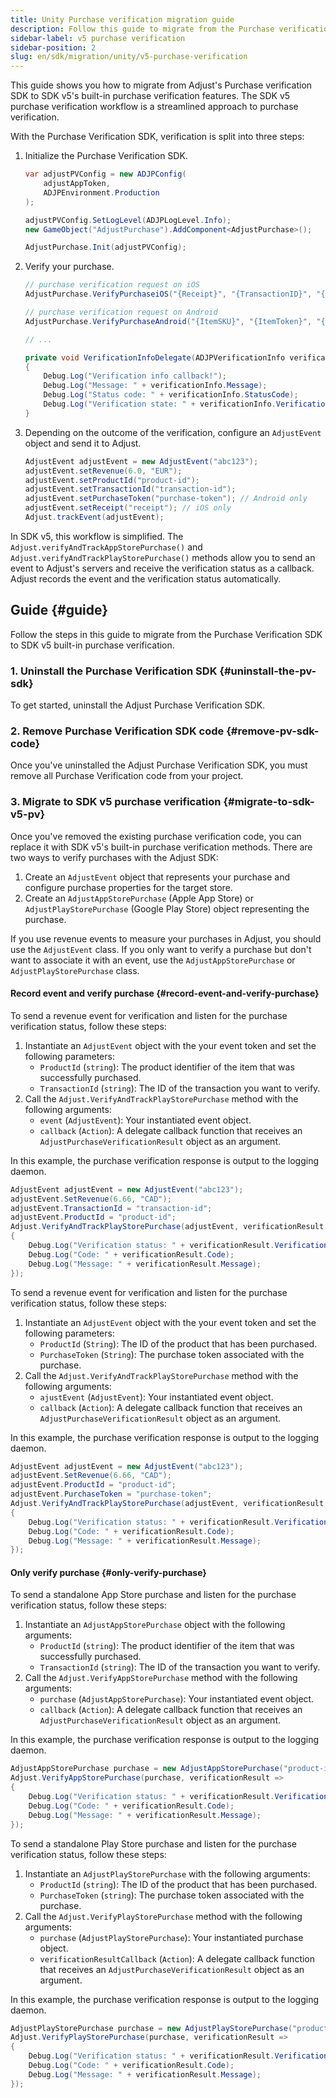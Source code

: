 ```yaml
---
title: Unity Purchase verification migration guide
description: Follow this guide to migrate from the Purchase verification SDK to SDK v5's built-in purchase verification features.
sidebar-label: v5 purchase verification
sidebar-position: 2
slug: en/sdk/migration/unity/v5-purchase-verification
---
```


This guide shows you how to migrate from Adjust's Purchase verification SDK to SDK v5's built-in purchase verification features. The SDK v5 purchase verification workflow is a streamlined approach to purchase verification.

With the Purchase Verification SDK, verification is split into three steps:

1. Initialize the Purchase Verification SDK.

   ```cs
   var adjustPVConfig = new ADJPConfig(
       adjustAppToken,
       ADJPEnvironment.Production
   );

   adjustPVConfig.SetLogLevel(ADJPLogLevel.Info);
   new GameObject("AdjustPurchase").AddComponent<AdjustPurchase>();

   AdjustPurchase.Init(adjustPVConfig);
   ```

2. Verify your purchase.

   ```cs
   // purchase verification request on iOS
   AdjustPurchase.VerifyPurchaseiOS("{Receipt}", "{TransactionID}", "{ProductId}", VerificationInfoDelegate);

   // purchase verification request on Android
   AdjustPurchase.VerifyPurchaseAndroid("{ItemSKU}", "{ItemToken}", "{DeveloperPayload}", VerificationInfoDelegate);

   // ...

   private void VerificationInfoDelegate(ADJPVerificationInfo verificationInfo)
   {
       Debug.Log("Verification info callback!");
       Debug.Log("Message: " + verificationInfo.Message);
       Debug.Log("Status code: " + verificationInfo.StatusCode);
       Debug.Log("Verification state: " + verificationInfo.VerificationState);
   }
   ```

3. Depending on the outcome of the verification, configure an `AdjustEvent` object and send it to Adjust.

   ```cs
   AdjustEvent adjustEvent = new AdjustEvent("abc123");
   adjustEvent.setRevenue(6.0, "EUR");
   adjustEvent.setProductId("product-id");
   adjustEvent.setTransactionId("transaction-id");
   adjustEvent.setPurchaseToken("purchase-token"); // Android only
   adjustEvent.setReceipt("receipt"); // iOS only
   Adjust.trackEvent(adjustEvent);
   ```

In SDK v5, this workflow is simplified. The `Adjust.verifyAndTrackAppStorePurchase()` and `Adjust.verifyAndTrackPlayStorePurchase()` methods allow you to send an event to Adjust's servers and receive the verification status as a callback. Adjust records the event and the verification status automatically.

## Guide {#guide}

Follow the steps in this guide to migrate from the Purchase Verification SDK to SDK v5 built-in purchase verification.

### 1. Uninstall the Purchase Verification SDK {#uninstall-the-pv-sdk}

To get started, uninstall the Adjust Purchase Verification SDK.

### 2. Remove Purchase Verification SDK code {#remove-pv-sdk-code}

Once you've uninstalled the Adjust Purchase Verification SDK, you must remove all Purchase Verification code from your project.

### 3. Migrate to SDK v5 purchase verification {#migrate-to-sdk-v5-pv}

Once you've removed the existing purchase verification code, you can replace it with SDK v5's built-in purchase verification methods. There are two ways to verify purchases with the Adjust SDK:

1. Create an `AdjustEvent` object that represents your purchase and configure purchase properties for the target store.
2. Create an `AdjustAppStorePurchase` (Apple App Store) or `AdjustPlayStorePurchase` (Google Play Store) object representing the purchase.

<Callout type="tip">

If you use revenue events to measure your purchases in Adjust, you should use the `AdjustEvent` class. If you only want to verify a purchase but don't want to associate it with an event, use the `AdjustAppStorePurchase` or `AdjustPlayStorePurchase` class.

</Callout>

#### Record event and verify purchase {#record-event-and-verify-purchase}

<Tabs>
<Tab title="App Store" icon="StoreAppStore" sync="appstore">

To send a revenue event for verification and listen for the purchase verification status, follow these steps:

1. Instantiate an `AdjustEvent` object with the your event token and set the following parameters:
   -  `ProductId` (`string`): The product identifier of the item that was successfully purchased.
   -  `TransactionId` (`string`): The ID of the transaction you want to verify.
2. Call the `Adjust.VerifyAndTrackPlayStorePurchase` method with the following arguments:
   -  `event` (`AdjustEvent`): Your instantiated event object.
   -  `callback` (`Action`): A delegate callback function that receives an `AdjustPurchaseVerificationResult` object as an argument.

In this example, the purchase verification response is output to the logging daemon.

```cs
AdjustEvent adjustEvent = new AdjustEvent("abc123");
adjustEvent.SetRevenue(6.66, "CAD");
adjustEvent.TransactionId = "transaction-id";
adjustEvent.ProductId = "product-id";
Adjust.VerifyAndTrackPlayStorePurchase(adjustEvent, verificationResult =>
{
    Debug.Log("Verification status: " + verificationResult.VerificationStatus);
    Debug.Log("Code: " + verificationResult.Code);
    Debug.Log("Message: " + verificationResult.Message);
});
```

</Tab>
<Tab title="Google Play" icon="PlatformGooglePlay" sync="playstore">

To send a revenue event for verification and listen for the purchase verification status, follow these steps:

1. Instantiate an `AdjustEvent` object with the your event token and set the following parameters:
   -  `ProductId` (`String`): The ID of the product that has been purchased.
   -  `PurchaseToken` (`String`): The purchase token associated with the purchase.
2. Call the `Adjust.VerifyAndTrackPlayStorePurchase` method with the following arguments:
   -  `ajustEvent` (`AdjustEvent`): Your instantiated event object.
   -  `callback` (`Action`): A delegate callback function that receives an `AdjustPurchaseVerificationResult` object as an argument.

In this example, the purchase verification response is output to the logging daemon.

```cs
AdjustEvent adjustEvent = new AdjustEvent("abc123");
adjustEvent.SetRevenue(6.66, "CAD");
adjustEvent.ProductId = "product-id";
adjustEvent.PurchaseToken = "purchase-token";
Adjust.VerifyAndTrackPlayStorePurchase(adjustEvent, verificationResult =>
{
    Debug.Log("Verification status: " + verificationResult.VerificationStatus);
    Debug.Log("Code: " + verificationResult.Code);
    Debug.Log("Message: " + verificationResult.Message);
});
```

</Tab>
</Tabs>

#### Only verify purchase {#only-verify-purchase}

<Tabs>
<Tab title="App Store" icon="StoreAppStore" sync="appstore">

To send a standalone App Store purchase and listen for the purchase verification status, follow these steps:

1. Instantiate an `AdjustAppStorePurchase` object with the following arguments:
   -  `ProductId` (`string`): The product identifier of the item that was successfully purchased.
   -  `TransactionId` (`string`): The ID of the transaction you want to verify.
2. Call the `Adjust.VerifyAppStorePurchase` method with the following arguments:
   -  `purchase` (`AdjustAppStorePurchase`): Your instantiated event object.
   -  `callback` (`Action`): A delegate callback function that receives an `AdjustPurchaseVerificationResult` object as an argument.

In this example, the purchase verification response is output to the logging daemon.

```cs
AdjustAppStorePurchase purchase = new AdjustAppStorePurchase("product-id", "transaction-id");
Adjust.VerifyAppStorePurchase(purchase, verificationResult =>
{
    Debug.Log("Verification status: " + verificationResult.VerificationStatus);
    Debug.Log("Code: " + verificationResult.Code);
    Debug.Log("Message: " + verificationResult.Message);
});
```

</Tab>
<Tab title="Google Play" icon="PlatformGooglePlay" sync="playstore">

To send a standalone Play Store purchase and listen for the purchase verification status, follow these steps:

1. Instantiate an `AdjustPlayStorePurchase` with the following arguments:
   -  `ProductId` (`string`): The ID of the product that has been purchased.
   -  `PurchaseToken` (`string`): The purchase token associated with the purchase.
2. Call the `Adjust.VerifyPlayStorePurchase` method with the following arguments:
   -  `purchase` (`AdjustPlayStorePurchase`): Your instantiated purchase object.
   -  `verificationResultCallback` (`Action`): A delegate callback function that receives an `AdjustPurchaseVerificationResult` object as an argument.

In this example, the purchase verification response is output to the logging daemon.

```cs
AdjustPlayStorePurchase purchase = new AdjustPlayStorePurchase("product-id", "purchase-token");
Adjust.VerifyPlayStorePurchase(purchase, verificationResult =>
{
    Debug.Log("Verification status: " + verificationResult.VerificationStatus);
    Debug.Log("Code: " + verificationResult.Code);
    Debug.Log("Message: " + verificationResult.Message);
});
```

</Tab>
</Tabs>
